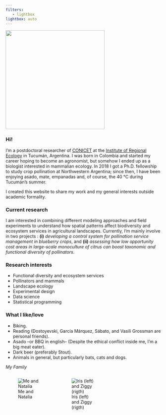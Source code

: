 ```yaml
---
filters:
   - lightbox
lightbox: auto
---
```


![](photos/IMG_8708.jpg){fig-align="center" width="319"}

### Hi!

I'm a postdoctoral researcher of [CONICET](https://www.conicet.gov.ar) at the [Institute of Regional Ecology](https://ier.conicet.gov.ar) in Tucumán, Argentina. I was born in Colombia and started my career hoping to become an agronomist, but somehow I ended up as a biologist interested in mammalian ecology. In 2018 I got a Ph.D. fellowship to study crop pollination at Northwestern Argentina; since then, I have been enjoying asado, mate, empanadas and, of course, the 40 °C during Tucumán's summer.

I created this website to share my work and my general interests outside academic formality.

### Current research

I am interested in combining different modeling approaches and field experiments to understand how spatial patterns affect biodiversity and ecosystem services in agricultural landscapes. Currently, I'm mainly involve in two projects : **(i)** *developing a control system for pollination service management in blueberry crops*, and **(ii)** *assessing how low opportunity cost areas in large-scale monoculture of citrus can boost taxonomic and functional diversity of pollinators*.

### Research interests

-   Functional diversity and ecosystem services
-   Pollinators and mammals
-   Landscape ecology
-   Experimental design
-   Data science
-   Statistical programming

### What I like/love

-   Biking.
-   Reading (Dostoyevski, García Márquez, Sábato, and Vasili Grossman are personal friends).
-   Asado --or BBQ in english-- (Despite the ethical conflict inside me, I'm a big meat eater).
-   Dark beer (preferably Stout).
-   Animals in general, but particularly bats, cats and dogs.

*My Family*


::: {style="display: grid;grid-template-columns: repeat(auto-fill, minmax(150px, 1fr));grid-gap: 1em;"}

![Me and Natalia](photos/IMG_4557.jpg){group="my-gallery"}

![Iris (left) and Ziggy (rigth)](photos/IMG_1347.jpg){group="my-gallery"}

:::